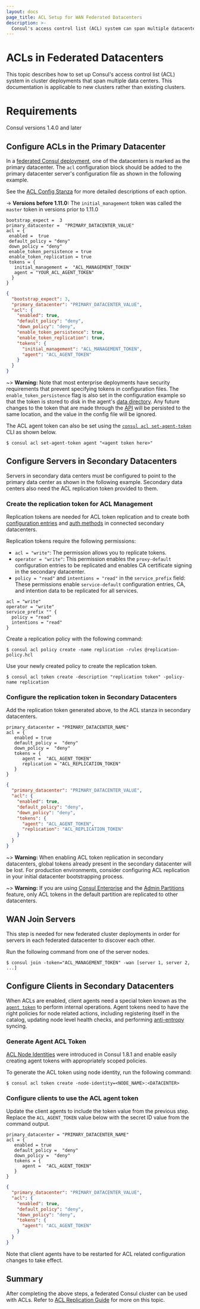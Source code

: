 ```yaml
---
layout: docs
page_title: ACL Setup for WAN Federated Datacenters
description: >-
  Consul's access control list (ACL) system can span multiple datacenters that are WAN federated. Learn how to replicate the ACL system from the primary datacenter to secondary datacenters using a replication token.
---
```


# ACLs in Federated Datacenters

This topic describes how to set up Consul's access control list (ACL) system
in cluster deployments that span multiple data centers. This documentation is applicable
to new clusters rather than existing clusters.

# Requirements

Consul versions 1.4.0 and later

## Configure ACLs in the Primary Datacenter

In a [federated Consul deployment](/consul/docs/link/wan-federation), one of the datacenters is marked as the primary datacenter.
The `acl` configuration block should be added to the primary datacenter server's configuration file
as shown in the following example.

See the [ACL Config Stanza](/consul/docs/agent/config/config-files#acl) for more detailed descriptions of each option.

-> **Versions before 1.11.0:** The `initial_management` token was called the `master` token in versions
prior to 1.11.0

<CodeTabs heading="ACL Configuration in Primary">

```hcl
bootstrap_expect =  3
primary_datacenter =  "PRIMARY_DATACENTER_VALUE"
acl = {
 enabled =  true
 default_policy = "deny"
 down_policy = "deny"
 enable_token_persistence = true
 enable_token_replication = true
 tokens = {
   initial_management =  "ACL_MANAGEMENT_TOKEN"
   agent = "YOUR_ACL_AGENT_TOKEN"
  }
}

```

```json
{
  "bootstrap_expect": 3,
  "primary_datacenter": "PRIMARY_DATACENTER_VALUE",
  "acl": {
    "enabled": true,
    "default_policy": "deny",
    "down_policy": "deny",
    "enable_token_persistence": true,
    "enable_token_replication": true,
    "tokens": {
      "initial_management": "ACL_MANAGEMENT_TOKEN",
      "agent": "ACL_AGENT_TOKEN"
    }
  }
}
```

</CodeTabs>

~> **Warning:** Note that most enterprise deployments have security requirements that prevent specifying tokens in configuration files.
The `enable_token_persistence` flag is also set in the configuration example so that the token is stored to disk in the agent's
[data directory](/consul/docs/agent/config/config-files#_data_dir). Any future changes to the token that are made through the [API](/consul/api-docs/agent#update-acl-tokens) will
be persisted to the same location, and the value in the config file will be ignored.

The ACL agent token can also be set using the [`consul acl set-agent-token`](/consul/commands/acl/set-agent-token) CLI as shown below.

```shell-session
$ consul acl set-agent-token agent "<agent token here>"
```

## Configure Servers in Secondary Datacenters

Servers in secondary data centers must be configured to point to the primary data center
as shown in the following example. Secondary data centers also need the ACL replication token
provided to them.

### Create the replication token for ACL Management

Replication tokens are needed for ACL token replication and
to create both [configuration entries](/consul/docs/agent/config-entries) and [auth methods](/consul/docs/security/acl/auth-methods)
in connected secondary datacenters.

Replication tokens require the following permissions:

- `acl = "write"`: The permission allows you to replicate tokens.
- `operator = "write"`: This permission enables the `proxy-default` configuration entries to be replicated and enables CA certificate signing in the secondary datacenter.
- `policy = "read"` and `intentions = "read"` in the `service_prefix` field: These permissions enable `service-default` configuration entries, CA, and intention data to be replicated for all services.

<CodeTabs heading="Replication Token Policy">

<CodeBlockConfig filename="replication-policy.hcl">

```hcl
acl = "write"
operator = "write"
service_prefix "" {
  policy = "read"
  intentions = "read"
}
```

</CodeBlockConfig>
</CodeTabs>

Create a replication policy with the following command:

```shell-session
$ consul acl policy create -name replication -rules @replication-policy.hcl
```

Use your newly created policy to create the replication token.

```shell-session
$ consul acl token create -description "replication token" -policy-name replication
```

### Configure the replication token in Secondary Datacenters

Add the replication token generated above, to the ACL stanza in secondary datacenters.

<CodeTabs heading = "ACL Configuration in Secondaries">

```hcl
primary_datacenter = "PRIMARY_DATACENTER_NAME"
acl = {
   enabled = true
   default_policy =  "deny"
   down_policy =  "deny"
   tokens = {
      agent =  "ACL_AGENT_TOKEN"
      replication = "ACL_REPLICATION_TOKEN"
   }
}
```

```json
{
  "primary_datacenter": "PRIMARY_DATACENTER_VALUE",
  "acl": {
    "enabled": true,
    "default_policy": "deny",
    "down_policy": "deny",
    "tokens": {
      "agent": "ACL_AGENT_TOKEN",
      "replication": "ACL_REPLICATION_TOKEN"
    }
  }
}
```

</CodeTabs>

~> **Warning:** When enabling ACL token replication in secondary datacenters,
global tokens already present in the secondary datacenter will be lost. For
production environments, consider configuring ACL replication in your initial
datacenter bootstrapping process.

~> **Warning:** If you are using [Consul Enterprise](/consul/docs/enterprise) and
the [Admin Partitions](/consul/docs/segment/admin-partition)
feature, only ACL tokens in the default partition are replicated to other datacenters.

## WAN Join Servers

This step is needed for new federated cluster deployments in order for
servers in each federated datacenter to discover each other.

Run the following command from one of the server nodes.

```shell-session
$ consul join -token="ACL_MANAGEMENT_TOKEN" -wan [server 1, server 2, ...]
```

## Configure Clients in Secondary Datacenters

When ACLs are enabled, client agents need a special token known as the [`agent token`](/consul/docs/security/acl/tokens#acl-agent-token) to perform internal operations. Agent tokens need to have the right policies for node related actions, including
registering itself in the catalog, updating node level health checks, and performing [anti-entropy](/consul/docs/architecture/anti-entropy) syncing.

### Generate Agent ACL Token

[ACL Node Identities](/consul/docs/security/acl#node-identities) were introduced
in Consul 1.8.1 and enable easily creating agent tokens with appropriately scoped policies.

To generate the ACL token using node identity, run the following command:

```shell-session
$ consul acl token create -node-identity=<NODE_NAME>:<DATACENTER>
```

### Configure clients to use the ACL agent token

Update the client agents to include the token value from the previous step. Replace
the `ACL_AGENT_TOKEN` value below with the secret ID value from the command output.

<CodeTabs heading = "ACL Configuration in Client Agents">

```hcl
primary_datacenter = "PRIMARY_DATACENTER_NAME"
acl = {
   enabled = true
   default_policy =  "deny"
   down_policy =  "deny"
   tokens = {
      agent =  "ACL_AGENT_TOKEN"
   }
}
```

```json
{
  "primary_datacenter": "PRIMARY_DATACENTER_VALUE",
  "acl": {
    "enabled": true,
    "default_policy": "deny",
    "down_policy": "deny",
    "tokens": {
      "agent": "ACL_AGENT_TOKEN"
    }
  }
}
```

</CodeTabs>

Note that client agents have to be restarted for ACL related configuration changes to take effect.

## Summary

After completing the above steps, a federated Consul cluster can be used with ACLs. Refer to
[ACL Replication Guide](/consul/tutorials/security-operations/access-control-replication-multiple-datacenters)
for more on this topic.
